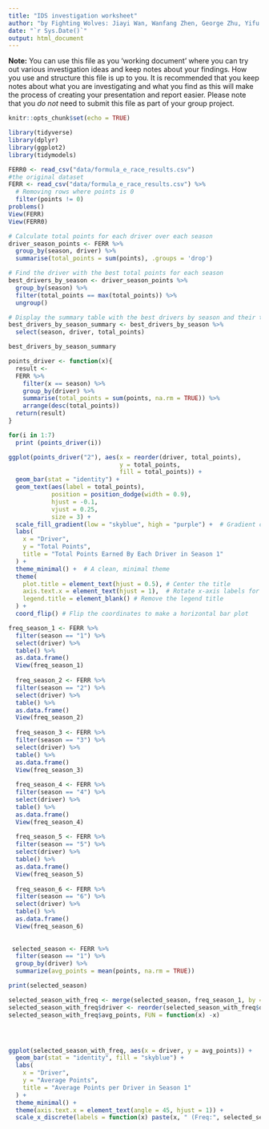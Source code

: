 ```yaml
---
title: "IDS investigation worksheet"
author: "by Fighting Wolves: Jiayi Wan, Wanfang Zhen, George Zhu, Yifu Li & Yunrui Lyu"
date: "`r Sys.Date()`"
output: html_document
---
```


**Note:** You can use this file as you 'working document' where you can try out various investigation ideas and keep notes about your findings. How you use and structure this file is up to you. It is recommended that you keep notes about what you are investigating and what you find as this will make the process of creating your presentation and report easier. Please note that you _do not_ need to submit this file as part of your group project.


```r
knitr::opts_chunk$set(echo = TRUE)
```


```r
library(tidyverse)
library(dplyr)
library(ggplot2)
library(tidymodels)
```


```r
FERR0 <- read_csv("data/formula_e_race_results.csv")
#the original dataset
FERR <- read_csv("data/formula_e_race_results.csv") %>% 
  # Removing rows where points is 0
  filter(points != 0)
problems()
View(FERR)
View(FERR0)
```


```r
# Calculate total points for each driver over each season
driver_season_points <- FERR %>%
  group_by(season, driver) %>%
  summarise(total_points = sum(points), .groups = 'drop')

# Find the driver with the best total points for each season
best_drivers_by_season <- driver_season_points %>%
  group_by(season) %>%
  filter(total_points == max(total_points)) %>%
  ungroup()

# Display the summary table with the best drivers by season and their total points
best_drivers_by_season_summary <- best_drivers_by_season %>%
  select(season, driver, total_points)

best_drivers_by_season_summary

```


```r
points_driver <- function(x){
  result <- 
  FERR %>%
    filter(x == season) %>%
    group_by(driver) %>%
    summarise(total_points = sum(points, na.rm = TRUE)) %>%
    arrange(desc(total_points))
  return(result)
}

for(i in 1:7)
  print (points_driver(i))


```


```r
ggplot(points_driver("2"), aes(x = reorder(driver, total_points), 
                               y = total_points, 
                               fill = total_points)) +
  geom_bar(stat = "identity") +
  geom_text(aes(label = total_points), 
            position = position_dodge(width = 0.9), 
            hjust = -0.1, 
            vjust = 0.25, 
            size = 3) +
  scale_fill_gradient(low = "skyblue", high = "purple") +  # Gradient color based on total points
  labs(
    x = "Driver", 
    y = "Total Points",
    title = "Total Points Earned By Each Driver in Season 1"
  ) +
  theme_minimal() +  # A clean, minimal theme
  theme(
    plot.title = element_text(hjust = 0.5), # Center the title
    axis.text.x = element_text(hjust = 1),  # Rotate x-axis labels for better readability
    legend.title = element_blank() # Remove the legend title
  ) +
  coord_flip() # Flip the coordinates to make a horizontal bar plot

```


```r
freq_season_1 <- FERR %>%
  filter(season == "1") %>%
  select(driver) %>%
  table() %>%
  as.data.frame()
  View(freq_season_1)
  
  freq_season_2 <- FERR %>%
  filter(season == "2") %>%
  select(driver) %>%
  table() %>%
  as.data.frame()
  View(freq_season_2)
  
  freq_season_3 <- FERR %>%
  filter(season == "3") %>%
  select(driver) %>%
  table() %>%
  as.data.frame()
  View(freq_season_3)
  
  freq_season_4 <- FERR %>%
  filter(season == "4") %>%
  select(driver) %>%
  table() %>%
  as.data.frame()
  View(freq_season_4)
  
  freq_season_5 <- FERR %>%
  filter(season == "5") %>%
  select(driver) %>%
  table() %>%
  as.data.frame()
  View(freq_season_5)
  
  freq_season_6 <- FERR %>%
  filter(season == "6") %>%
  select(driver) %>%
  table() %>%
  as.data.frame()
  View(freq_season_6)
  
  
 selected_season <- FERR %>%
  filter(season == "1") %>%
  group_by(driver) %>%
  summarize(avg_points = mean(points, na.rm = TRUE))

print(selected_season) 

selected_season_with_freq <- merge(selected_season, freq_season_1, by = "driver", all.x = TRUE)
selected_season_with_freq$driver <- reorder(selected_season_with_freq$driver,
selected_season_with_freq$avg_points, FUN = function(x) -x)




ggplot(selected_season_with_freq, aes(x = driver, y = avg_points)) +
  geom_bar(stat = "identity", fill = "skyblue") +
  labs(
    x = "Driver",
    y = "Average Points",
    title = "Average Points per Driver in Season 1"
  ) +
  theme_minimal() +
  theme(axis.text.x = element_text(angle = 45, hjust = 1)) + 
  scale_x_discrete(labels = function(x) paste(x, " (Freq:", selected_season_with_freq$Freq[match(x, selected_season_with_freq$driver)], ")"))
```